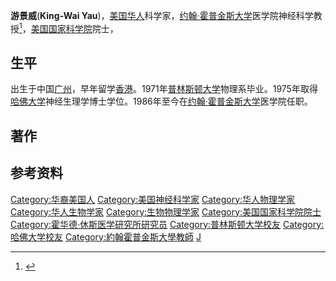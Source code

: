 '''游景威'''('''King-Wai  Yau'''{{bd|1948年|10月27日|}})，[[美国华人|美国华人]]科学家，[[约翰·霍普金斯大学|约翰·霍普金斯大学]]医学院神经科学教授<ref>{{Cite web |url=http://neuroscience.jhu.edu/KingWaiYau.php |title=King-Wai  Yau, Ph.D |access-date=2013-04-26 |archive-url=https://web.archive.org/web/20130127170023/http://neuroscience.jhu.edu/KingWaiYau.php |archive-date=2013-01-27 |dead-url=yes }}</ref>，[[美国国家科学院|美国国家科学院]]院士，

==生平==
出生于中国[[广州|广州]]，早年留学[[香港|香港]]。1971年[[普林斯顿大学|普林斯顿大学]]物理系毕业。1975年取得[[哈佛大学|哈佛大学]]神经生理学博士学位。1986年至今在[[约翰·霍普金斯大学|约翰·霍普金斯大学]]医学院任职。

==著作==

==参考资料==
{{Reflist}}

{{DEFAULTSORT:Y}}
[[Category:华裔美国人|Category:华裔美国人]]
[[Category:美国神经科学家|Category:美国神经科学家]]
[[Category:华人物理学家|Category:华人物理学家]]
[[Category:华人生物学家|Category:华人生物学家]]
[[Category:生物物理学家|Category:生物物理学家]]
[[Category:美国国家科学院院士|Category:美国国家科学院院士]]
[[Category:霍华德·休斯医学研究所研究员|Category:霍华德·休斯医学研究所研究员]]
[[Category:普林斯顿大学校友|Category:普林斯顿大学校友]]
[[Category:哈佛大学校友|Category:哈佛大学校友]]
[[Category:約翰霍普金斯大學教師|Category:約翰霍普金斯大學教師]]
[[Category:游姓|J]]